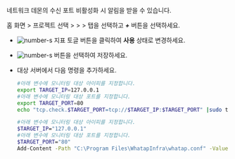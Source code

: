 네트워크 데몬의 수신 포트 비활성화 시 알림을 받을 수 있습니다.

홈 화면 &gt; 프로젝트 선택 &gt; <Cmdname sid="side_event" className="uitext" /> &gt; <Cmdname sid="side_eventSetting" className="uitext" /> &gt; <Cmdname sid="server" className="uitext" /> 탭을 선택하고 ***+*** <Cmdname sid="add_alert_setting" className="uitext" /> 버튼을 선택하세요.

<ImgLang img='server-adf-tcp-port.png' desc='TCP 포트'/>

* ![number-s](/img/number-01.png) <Cmdname sid="port" className="uitext" /> 지표 토글 버튼을 클릭하여 **사용** 상태로 변경하세요.

* ![number-s](/img/number-02.png) <Cmdname sid="save" className="uitext" /> 버튼을 선택하여 저장하세요.

* 대상 서버에서 다음 명령을 추가하세요. 

  <Tabs groupId='server-user-script'>
  <TabItem value="lxs" label="Linux Shell">

  ```bash title=SH
  #아래 변수에 모니터링 대상 아이피를 지정합니다.
  export TARGET_IP=127.0.0.1
  #아래 변수에 모니터링 대상 포트를 지정합니다.
  export TARGET_PORT=80
  echo "tcp.check.$TARGET_PORT=tcp://$TARGET_IP:$TARGET_PORT" |sudo tee -a /usr/whatap/infra/conf/whatap.conf
  ```

  </TabItem>
  <TabItem value="wps" label="Windows Powershell">

  ```bash title=SH
  #아래 변수에 모니터링 대상 아이피를 지정합니다.
  $TARGET_IP="127.0.0.1"
  #아래 변수에 모니터링 대상 포트를 지정합니다.
  $TARGET_PORT="80"
  Add-Content -Path "C:\Program Files\WhatapInfra\whatap.conf" -Value "tcp.check.${TARGET_PORT}=tcp://${TARGET_IP}:${TARGET_PORT}"
  ```

  </TabItem>
  </Tabs>
